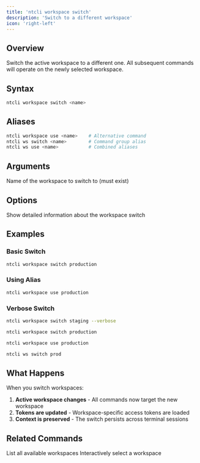 ```yaml
---
title: 'ntcli workspace switch'
description: 'Switch to a different workspace'
icon: 'right-left'
---
```


## Overview

Switch the active workspace to a different one. All subsequent commands will operate on the newly selected workspace.

## Syntax

```bash
ntcli workspace switch <name>
```

## Aliases

```bash
ntcli workspace use <name>    # Alternative command
ntcli ws switch <name>        # Command group alias  
ntcli ws use <name>           # Combined aliases
```

## Arguments

<ResponseField name="name" type="string" required>
  Name of the workspace to switch to (must exist)
</ResponseField>

## Options

<ResponseField name="-v, --verbose" type="boolean">
  Show detailed information about the workspace switch
</ResponseField>

## Examples

### Basic Switch

```bash
ntcli workspace switch production
```

### Using Alias

```bash
ntcli workspace use production
```

### Verbose Switch

```bash
ntcli workspace switch staging --verbose
```

<CodeGroup>

```bash Switch Workspace
ntcli workspace switch production
```

```bash Alternative Syntax
ntcli workspace use production
```

```bash Short Alias
ntcli ws switch prod
```

</CodeGroup>

## What Happens

When you switch workspaces:

1. **Active workspace changes** - All commands now target the new workspace
2. **Tokens are updated** - Workspace-specific access tokens are loaded
3. **Context is preserved** - The switch persists across terminal sessions

## Related Commands

<CardGroup cols={2}>
  <Card
    title="workspace list"
    icon="list"
    href="/cli/commands/workspace/list"
  >
    List all available workspaces
  </Card>
  <Card
    title="workspace select"
    icon="hand-pointer"
    href="/cli/commands/workspace/select"
  >
    Interactively select a workspace
  </Card>
</CardGroup>